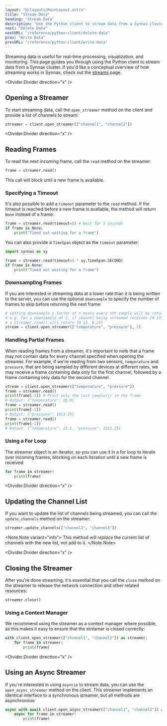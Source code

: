 ```yaml
---
layout: "@/layouts/MainLayout.astro"
title: "Stream Data"
heading: "Stream Data"
description: "Use the Python client to stream data from a Synnax cluster."
next: "Delete Data"
nextURL: "/reference/python-client/delete-data"
prev: "Write Data"
prevURL: "/reference/python-client/write-data"
---
```


Streaming data is useful for real-time processing, visualization, and
monitoring. This page guides you through using the Python client to stream data
from a Synnax cluster. If you'd like a conceptual overview of how streaming works
in Synnax, check out the [streams](/reference/concepts/streams) page.

<Divider.Divider direction="x" />

## Opening a Streamer

To start streaming data, call the `open_streamer` method on the client and
provide a list of channels to stream:

```python
streamer = client.open_streamer(["channel1", "channel2"])
```

<Divider.Divider direction="x" />

## Reading Frames

To read the next incoming frame, call the `read` method on the streamer:

```python
frame = streamer.read()
```

This call will block until a new frame is available. 

### Specifying a Timeout

It's also possible to add a `timeout` parameter to the `read` method. If the timeout is 
reached before a new frame is available, the method will return `None` instead of a frame:

```python
frame = streamer.read(timeout=5) # Wait for 5 seconds
if frame is None:
    print("Timed out waiting for a frame")
```

You can also provide a `TimeSpan` object as the `timeout` parameter:

```python
import synnax as sy

frame = streamer.read(timeout=5 * sy.TimeSpan.SECOND)
if frame is None:
    print("Timed out waiting for a frame")
```

### Downsampling Frames

If you are interested in streaming data at a lower rate than it is being written to the server, you can use the optional `downsample` to specify the number of frames to skip before returning the next frame:

```python
# setting downsample a factor of n means every nth sample will be retained
# e.g. for a downsample of 2, if channel being streamed receives [0.13, 0.12, 0.14, 0.13]
# a streamer.read() will return [0.13, 0.14]
stream = client.open_streamer(["temperature", "pressure"], 2)
```

### Handling Partial Frames

When reading frames from a streamer, it's important to note that a frame may not
contain data for every channel specified when opening the streamer. For example, if 
we're reading from two sensors, `temperature` and `pressure`, that are being sampled by 
different devices at different rates, we may receive a frame containing data only for 
the first channel, followed by a frame containing only data for the second channel.

```python
stream = client.open_streamer(["temperature", "pressure"])
frame = streamer.read()
print(frame[-1]) # Print only the last sample(s) in the frame
# Output: {"temperature": 25.0}
frame = streamer.read()
print(frame[-1])
# Output: {"pressure": 1013.25}
frame = streamer.read()
print(frame[-1])
# Output: {"temperature": 25.1, "pressure": 1013.25}
```

### Using a For Loop

The streamer object is an iterator, so you can use it in a for loop to iterate
over incoming frames, blocking on each iteration until a new frame is received:

```python
for frame in streamer:
    print(frame)
```

<Divider.Divider direction="x" />

## Updating the Channel List

If you want to update the list of channels being streamed, you can call the
`update_channels` method on the streamer:

```python
streamer.update_channels(["channel3", "channel4"])
```

<Note.Note variant="info">
This method will *replace* the current list of channels with the new list, not add to it.
</Note.Note>


<Divider.Divider direction="x" />

## Closing the Streamer

After you're done streaming, it's essential that you call the `close` method on
the streamer to release the network connection and other related resources:

```python
streamer.close()
```

### Using a Context Manager

We recommend using the streamer as a context manager where possible, as this
makes it easy to ensure that the streamer is closed correctly:

```python
with client.open_streamer(["channel1", "channel2"]) as streamer:
    for frame in streamer:
        print(frame)
```

<Divider.Divider direction="x" />

## Using an Async Streamer

If you're interested in using `asyncio` to stream data, you can use the
`open_async_streamer` method on the client. This streamer implements an
identical interface to a synchronous streamer, but all methods are asynchronous:

```python
async with await client.open_async_streamer(["channel1", "channel2"]) as streamer:
    async for frame in streamer:
        print(frame)
```
